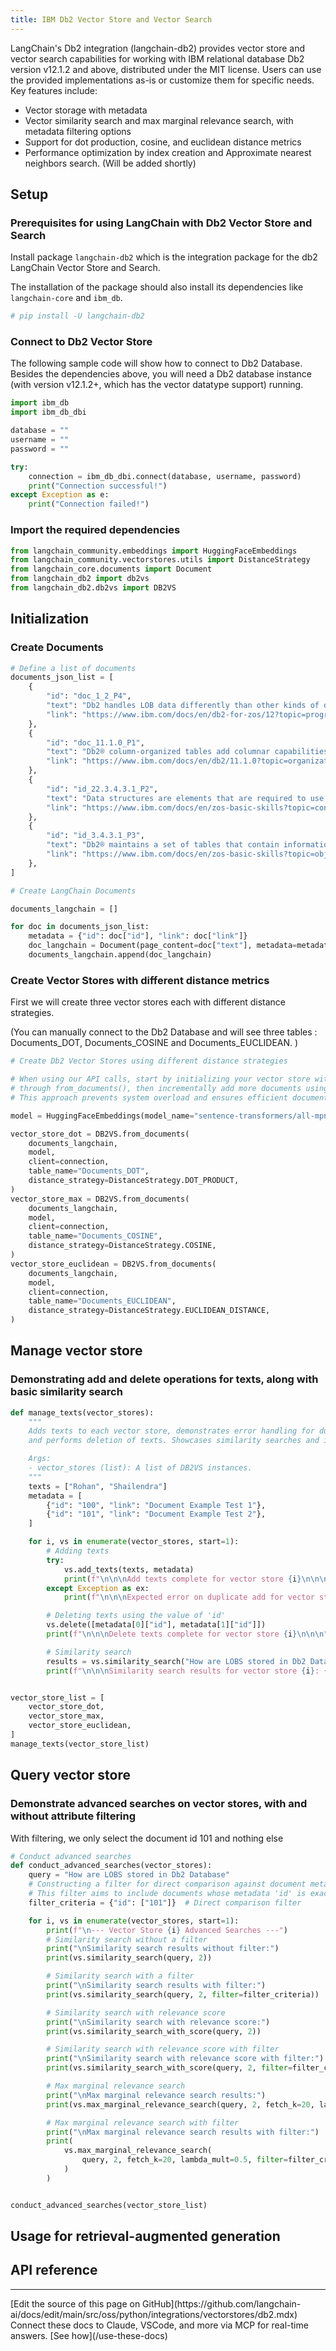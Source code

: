 ```yaml
---
title: IBM Db2 Vector Store and Vector Search
---
```


LangChain's Db2 integration (langchain-db2) provides vector store and vector search capabilities for working with IBM relational database Db2 version v12.1.2 and above, distributed under the MIT license. Users can use the provided implementations as-is or customize them for specific needs.
 Key features include:

* Vector storage with metadata
* Vector similarity search and max marginal relevance search, with metadata filtering options
* Support for dot production, cosine, and euclidean distance metrics
* Performance optimization by index creation and Approximate nearest neighbors search. (Will be added shortly)

## Setup

### Prerequisites for using LangChain with Db2 Vector Store and Search

Install package `langchain-db2` which is the integration package for the db2 LangChain Vector Store and Search.

The installation of the package should also install its dependencies like `langchain-core` and `ibm_db`.

```python
# pip install -U langchain-db2
```

### Connect to Db2 Vector Store

The following sample code will show how to connect to Db2 Database. Besides the dependencies above, you will need a Db2 database instance (with version v12.1.2+, which has the vector datatype support) running.

```python
import ibm_db
import ibm_db_dbi

database = ""
username = ""
password = ""

try:
    connection = ibm_db_dbi.connect(database, username, password)
    print("Connection successful!")
except Exception as e:
    print("Connection failed!")
```

### Import the required dependencies

```python
from langchain_community.embeddings import HuggingFaceEmbeddings
from langchain_community.vectorstores.utils import DistanceStrategy
from langchain_core.documents import Document
from langchain_db2 import db2vs
from langchain_db2.db2vs import DB2VS
```

## Initialization

### Create Documents

```python
# Define a list of documents
documents_json_list = [
    {
        "id": "doc_1_2_P4",
        "text": "Db2 handles LOB data differently than other kinds of data. As a result, you sometimes need to take additional actions when you define LOB columns and insert the LOB data.",
        "link": "https://www.ibm.com/docs/en/db2-for-zos/12?topic=programs-storing-lob-data-in-tables",
    },
    {
        "id": "doc_11.1.0_P1",
        "text": "Db2® column-organized tables add columnar capabilities to Db2 databases, which include data that is stored with column organization and vector processing of column data. Using this table format with star schema data marts provides significant improvements to storage, query performance, and ease of use through simplified design and tuning.",
        "link": "https://www.ibm.com/docs/en/db2/11.1.0?topic=organization-column-organized-tables",
    },
    {
        "id": "id_22.3.4.3.1_P2",
        "text": "Data structures are elements that are required to use Db2®. You can access and use these elements to organize your data. Examples of data structures include tables, table spaces, indexes, index spaces, keys, views, and databases.",
        "link": "https://www.ibm.com/docs/en/zos-basic-skills?topic=concepts-db2-data-structures",
    },
    {
        "id": "id_3.4.3.1_P3",
        "text": "Db2® maintains a set of tables that contain information about the data that Db2 controls. These tables are collectively known as the catalog. The catalog tables contain information about Db2 objects such as tables, views, and indexes. When you create, alter, or drop an object, Db2 inserts, updates, or deletes rows of the catalog that describe the object.",
        "link": "https://www.ibm.com/docs/en/zos-basic-skills?topic=objects-db2-catalog",
    },
]
```

```python
# Create LangChain Documents

documents_langchain = []

for doc in documents_json_list:
    metadata = {"id": doc["id"], "link": doc["link"]}
    doc_langchain = Document(page_content=doc["text"], metadata=metadata)
    documents_langchain.append(doc_langchain)
```

### Create Vector Stores with different distance metrics

First we will create three vector stores each with different distance strategies.

(You can manually connect to the Db2 Database and will see three tables :
Documents_DOT, Documents_COSINE and Documents_EUCLIDEAN. )

```python
# Create Db2 Vector Stores using different distance strategies

# When using our API calls, start by initializing your vector store with a subset of your documents
# through from_documents(), then incrementally add more documents using add_texts().
# This approach prevents system overload and ensures efficient document processing.

model = HuggingFaceEmbeddings(model_name="sentence-transformers/all-mpnet-base-v2")

vector_store_dot = DB2VS.from_documents(
    documents_langchain,
    model,
    client=connection,
    table_name="Documents_DOT",
    distance_strategy=DistanceStrategy.DOT_PRODUCT,
)
vector_store_max = DB2VS.from_documents(
    documents_langchain,
    model,
    client=connection,
    table_name="Documents_COSINE",
    distance_strategy=DistanceStrategy.COSINE,
)
vector_store_euclidean = DB2VS.from_documents(
    documents_langchain,
    model,
    client=connection,
    table_name="Documents_EUCLIDEAN",
    distance_strategy=DistanceStrategy.EUCLIDEAN_DISTANCE,
)
```

## Manage vector store

### Demonstrating add and delete operations for texts, along with basic similarity search

```python
def manage_texts(vector_stores):
    """
    Adds texts to each vector store, demonstrates error handling for duplicate additions,
    and performs deletion of texts. Showcases similarity searches and index creation for each vector store.

    Args:
    - vector_stores (list): A list of DB2VS instances.
    """
    texts = ["Rohan", "Shailendra"]
    metadata = [
        {"id": "100", "link": "Document Example Test 1"},
        {"id": "101", "link": "Document Example Test 2"},
    ]

    for i, vs in enumerate(vector_stores, start=1):
        # Adding texts
        try:
            vs.add_texts(texts, metadata)
            print(f"\n\n\nAdd texts complete for vector store {i}\n\n\n")
        except Exception as ex:
            print(f"\n\n\nExpected error on duplicate add for vector store {i}\n\n\n")

        # Deleting texts using the value of 'id'
        vs.delete([metadata[0]["id"], metadata[1]["id"]])
        print(f"\n\n\nDelete texts complete for vector store {i}\n\n\n")

        # Similarity search
        results = vs.similarity_search("How are LOBS stored in Db2 Database", 2)
        print(f"\n\n\nSimilarity search results for vector store {i}: {results}\n\n\n")


vector_store_list = [
    vector_store_dot,
    vector_store_max,
    vector_store_euclidean,
]
manage_texts(vector_store_list)
```

## Query vector store

### Demonstrate advanced searches on vector stores, with and without attribute filtering

With filtering, we only select the document id 101 and nothing else

```python
# Conduct advanced searches
def conduct_advanced_searches(vector_stores):
    query = "How are LOBS stored in Db2 Database"
    # Constructing a filter for direct comparison against document metadata
    # This filter aims to include documents whose metadata 'id' is exactly '101'
    filter_criteria = {"id": ["101"]}  # Direct comparison filter

    for i, vs in enumerate(vector_stores, start=1):
        print(f"\n--- Vector Store {i} Advanced Searches ---")
        # Similarity search without a filter
        print("\nSimilarity search results without filter:")
        print(vs.similarity_search(query, 2))

        # Similarity search with a filter
        print("\nSimilarity search results with filter:")
        print(vs.similarity_search(query, 2, filter=filter_criteria))

        # Similarity search with relevance score
        print("\nSimilarity search with relevance score:")
        print(vs.similarity_search_with_score(query, 2))

        # Similarity search with relevance score with filter
        print("\nSimilarity search with relevance score with filter:")
        print(vs.similarity_search_with_score(query, 2, filter=filter_criteria))

        # Max marginal relevance search
        print("\nMax marginal relevance search results:")
        print(vs.max_marginal_relevance_search(query, 2, fetch_k=20, lambda_mult=0.5))

        # Max marginal relevance search with filter
        print("\nMax marginal relevance search results with filter:")
        print(
            vs.max_marginal_relevance_search(
                query, 2, fetch_k=20, lambda_mult=0.5, filter=filter_criteria
            )
        )


conduct_advanced_searches(vector_store_list)
```

## Usage for retrieval-augmented generation

## API reference

---

<Callout icon="pen-to-square" iconType="regular">
    [Edit the source of this page on GitHub](https://github.com/langchain-ai/docs/edit/main/src/oss/python/integrations/vectorstores/db2.mdx)
</Callout>
<Tip icon="terminal" iconType="regular">
    Connect these docs to Claude, VSCode, and more via MCP for    real-time answers. [See how](/use-these-docs)
</Tip>
